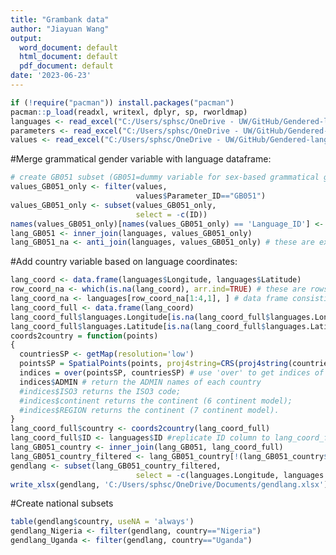 ```yaml
---
title: "Grambank data"
author: "Jiayuan Wang"
output:
  word_document: default
  html_document: default
  pdf_document: default
date: '2023-06-23'
---
```


```r
if (!require("pacman")) install.packages("pacman")
pacman::p_load(readxl, writexl, dplyr, sp, rworldmap)
languages <- read_excel("C:/Users/sphsc/OneDrive - UW/GitHub/Gendered-language/grambank data files/languages.xlsx")
parameters <- read_excel("C:/Users/sphsc/OneDrive - UW/GitHub/Gendered-language/grambank data files/parameters.xlsx")
values <- read_excel("C:/Users/sphsc/OneDrive - UW/GitHub/Gendered-language/grambank data files/values.xlsx")
```

#Merge grammatical gender variable with language dataframe:
```r
# create GB051 subset (GB051=dummy variable for sex-based grammatical gender)
values_GB051_only <- filter(values, 
                            values$Parameter_ID=="GB051") 
values_GB051_only <- subset(values_GB051_only, 
                            select = -c(ID))
names(values_GB051_only)[names(values_GB051_only) == 'Language_ID'] <- 'ID'
lang_GB051 <- inner_join(languages, values_GB051_only)
lang_GB051_na <- anti_join(languages, values_GB051_only) # these are excluded languages due to missing GB051 data
```

#Add country variable based on language coordinates:
```r
lang_coord <- data.frame(languages$Longitude, languages$Latitude)
row_coord_na <- which(is.na(lang_coord), arr.ind=TRUE) # these are rows with NA's in lang_coord
lang_coord_na <- languages[row_coord_na[1:4,1], ] # data frame consisting of these rows
lang_coord_full <- data.frame(lang_coord)
lang_coord_full$languages.Longitude[is.na(lang_coord_full$languages.Longitude)] <- 999
lang_coord_full$languages.Latitude[is.na(lang_coord_full$languages.Latitude)] <- 999
coords2country = function(points)
{  
  countriesSP <- getMap(resolution='low')
  pointsSP = SpatialPoints(points, proj4string=CRS(proj4string(countriesSP)))  # convert our list of points to a SpatialPoints object; setting CRS directly to that from rworldmap
  indices = over(pointsSP, countriesSP) # use 'over' to get indices of the Polygons object containing each point
  indices$ADMIN # return the ADMIN names of each country
  #indices$ISO3 returns the ISO3 code; 
  #indices$continent returns the continent (6 continent model); 
  #indices$REGION returns the continent (7 continent model).
}
lang_coord_full$country <- coords2country(lang_coord_full)
lang_coord_full$ID <- languages$ID #replicate ID column to lang_coord_full
lang_GB051_country <- inner_join(lang_GB051, lang_coord_full)
lang_GB051_country_filtered <- lang_GB051_country[!(lang_GB051_country$ID %in% lang_coord_na$ID),] #remove any row with fake coordinates
gendlang <- subset(lang_GB051_country_filtered, 
                            select = -c(languages.Longitude, languages.Latitude)) #remove duplicate coordinate columns to get final dataset
write_xlsx(gendlang, 'C:/Users/sphsc/OneDrive/Documents/gendlang.xlsx') #create merged dataset in local drive
```

#Create national subsets
```r
table(gendlang$country, useNA = 'always')
gendlang_Nigeria <- filter(gendlang, country=="Nigeria")
gendlang_Uganda <- filter(gendlang, country=="Uganda") 
```
